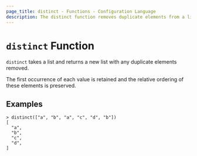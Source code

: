 ```yaml
---
page_title: distinct - Functions - Configuration Language
description: The distinct function removes duplicate elements from a list.
---
```


# `distinct` Function

`distinct` takes a list and returns a new list with any duplicate elements
removed.

The first occurrence of each value is retained and the relative ordering of
these elements is preserved.

## Examples

```shell-session
> distinct(["a", "b", "a", "c", "d", "b"])
[
  "a",
  "b",
  "c",
  "d",
]
```
